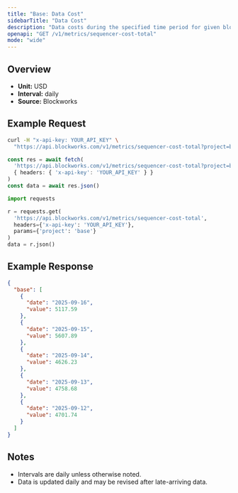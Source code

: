 ```yaml
---
title: "Base: Data Cost"
sidebarTitle: "Data Cost"
description: "Data costs during the specified time period for given blockchain."
openapi: "GET /v1/metrics/sequencer-cost-total"
mode: "wide"
---
```


## Overview

- **Unit:** USD
- **Interval:** daily
- **Source:** Blockworks

## Example Request

<CodeGroup>

```bash cURL
curl -H "x-api-key: YOUR_API_KEY" \
  "https://api.blockworks.com/v1/metrics/sequencer-cost-total?project=base"
```

```typescript TypeScript
const res = await fetch(
  'https://api.blockworks.com/v1/metrics/sequencer-cost-total?project=base',
  { headers: { 'x-api-key': 'YOUR_API_KEY' } }
)
const data = await res.json()
```

```python Python
import requests

r = requests.get(
  'https://api.blockworks.com/v1/metrics/sequencer-cost-total',
  headers={'x-api-key': 'YOUR_API_KEY'},
  params={'project': 'base'}
)
data = r.json()
```

</CodeGroup>

## Example Response

```json
{
  "base": [
    {
      "date": "2025-09-16",
      "value": 5117.59
    },
    {
      "date": "2025-09-15",
      "value": 5607.89
    },
    {
      "date": "2025-09-14",
      "value": 4626.23
    },
    {
      "date": "2025-09-13",
      "value": 4758.68
    },
    {
      "date": "2025-09-12",
      "value": 4701.74
    }
  ]
}
```

## Notes
- Intervals are daily unless otherwise noted.
- Data is updated daily and may be revised after late-arriving data.